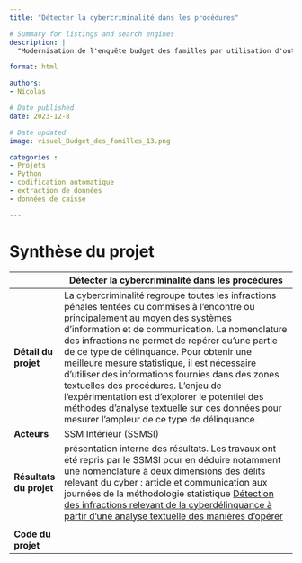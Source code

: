 ```yaml
---
title: "Détecter la cybercriminalité dans les procédures"

# Summary for listings and search engines
description: |
  "Modernisation de l'enquête budget des familles par utilisation d'outils de classification automatique n°14"

format: html

authors: 
- Nicolas

# Date published
date: 2023-12-8

# Date updated
image: visuel_Budget_des_familles_13.png

categories : 
- Projets
- Python
- codification automatique
- extraction de données
- données de caisse

---
```


# Synthèse du projet

|              | Détecter la cybercriminalité dans les procédures                           |
|--------------|------------------------------------------------------------------------------------|
| **Détail du projet**         | La cybercriminalité regroupe toutes les infractions pénales tentées ou commises à l'encontre ou principalement au moyen des systèmes d'information et de communication. La nomenclature des infractions ne permet de repérer qu'une partie de ce type de délinquance. Pour obtenir une meilleure mesure statistique, il est nécessaire d'utiliser des informations fournies dans des zones textuelles des procédures. L'enjeu de l'expérimentation est d'explorer le potentiel des méthodes d'analyse textuelle sur ces données pour mesurer l'ampleur de ce type de délinquance.         |
| **Acteurs**                  | SSM Intérieur (SSMSI)         |
| **Résultats du projet**      | présentation interne des résultats. Les travaux ont été repris par le SSMSI pour en déduire notamment une nomenclature à deux dimensions des délits relevant du cyber : article et communication aux journées de la méthodologie statistique [Détection des infractions relevant de la cyberdélinquance à partir d'une analyse textuelle des manières d'opérer](http://jms-insee.fr/jms2022s23_5/)
         |
| **Code du projet**           |        |

